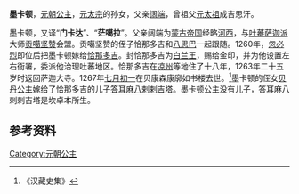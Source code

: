 {{東亞女性歷史人物
| 名稱=墨卡顿
| 身份=[[元朝|元朝]]公主
| 畫像=
| 說明=
| 姓名=墨卡顿
| 封爵=[[公主|公主]]
| 位號=
| 封號=公主
| 出生年=
| 逝世年=
| 諡號=
| 父親=[[阔端|阔端]]
| 夫=[[恰那多吉|恰那多吉]]
|}}
'''墨卡顿'''，[[元朝|元朝]][[公主|公主]]，[[元太宗|元太宗]]的孙女，父亲[[阔端|阔端]]，曾祖父[[元太祖|元太祖]]成吉思汗。

墨卡顿，又译“'''门卡达'''”、“'''茫噶拉'''”。父亲阔端为[[蒙古帝国|蒙古帝国]]经略[[河西|河西]]，与[[吐蕃|吐蕃]][[萨迦派|萨迦派]]大师[[贡噶坚赞|贡噶坚赞]]会盟。贡噶坚赞的侄子恰那多吉和[[八思巴|八思巴]]一起跟随。1260年，[[忽必烈|忽必烈]]即位后把墨卡顿嫁给[[恰那多吉|恰那多吉]]。封恰那多吉为[[白兰王|白兰王]]，赐给金印，并为他设置左右衙署，委派他治理吐蕃地区。恰那多吉在[[凉州|凉州]]等地住了十八年，1263年二十五岁时返回萨迦大寺。1267年[[七月初一|七月初一]]在贝康森康廓如书楼去世。<ref>《汉藏史集》</ref>墨卡顿的侄女[[贝丹公主|贝丹公主]]嫁给了恰那多吉的儿子[[答耳麻八剌剌吉塔|答耳麻八剌剌吉塔]]。墨卡顿公主没有儿子，答耳麻八剌剌吉塔是坎卓本所生。


==参考资料==

{{元朝人物小作品}}
[[Category:元朝公主|Category:元朝公主]]